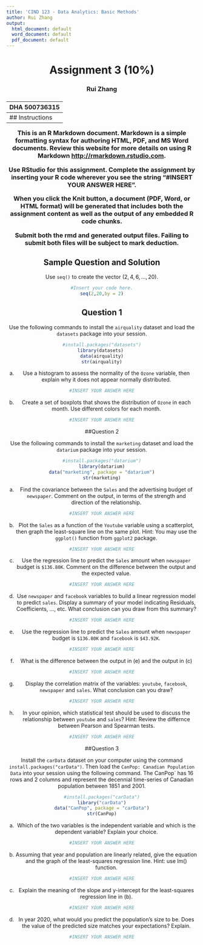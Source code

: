 ```yaml
---
title: 'CIND 123 - Data Analytics: Basic Methods'
author: Rui Zhang
output:
  html_document: default
  word_document: default
  pdf_document: default
---
```

<center> <h1> Assignment 3 (10%) </h1> </center>
<center>  <h3> Rui Zhang </h2> </center>
<center> <h3> DHA 500736315 </h2> </center>
---
## Instructions 

This is an R Markdown document. Markdown is a simple formatting syntax for authoring HTML, PDF, and MS Word documents. Review this website for more details on using R Markdown <http://rmarkdown.rstudio.com>.

Use RStudio for this assignment. Complete the assignment by inserting your R code wherever you see the string "#INSERT YOUR ANSWER HERE".

When you click the **Knit** button, a document (PDF, Word, or HTML format) will be generated that includes both the assignment content as well as the output of any embedded R code chunks.

Submit **both**  the rmd and generated output files. Failing to submit both files will be subject to mark deduction.

## Sample Question and Solution

Use `seq()` to create the vector $(2,4,6,\ldots,20)$.

```r
#Insert your code here.
seq(2,20,by = 2)
```


## Question 1

Use the following commands to install the `airquality` dataset and load the `datasets` package into your session.
```r
#install.packages("datasets")
library(datasets) 
data(airquality)
str(airquality)
```


a) Use a histogram to assess the normality of the `Ozone` variable, then explain why it does not appear normally distributed.
```r
#INSERT YOUR ANSWER HERE
```

b) Create a set of boxplots that shows the distribution of `Ozone` in each month. 
Use different colors for each month.
```r
#INSERT YOUR ANSWER HERE
```



##Question 2

Use the following commands to install the `marketing` dataset and load the `datarium` package into your session.
```r
#install.packages("datarium")
library(datarium)
data("marketing", package = "datarium")
str(marketing)
```

a)  Find the covariance between the `Sales` and the advertising budget of `newspaper`. Comment on the output, in terms of the strength and direction of the relationship.
```r
#INSERT YOUR ANSWER HERE
```

b) Plot the `Sales` as a function of the `Youtube` variable using a scatterplot, then graph the least-square line on the same plot. 
Hint: You may use the `ggplot()` function from `ggplot2` package. 

```r
#INSERT YOUR ANSWER HERE
```

c) Use the regression line to predict the `Sales` amount when `newspaper` budget is `$136.80K`. Comment on the difference between the output and the expected value. 
```r
#INSERT YOUR ANSWER HERE
```

d) Use `newspaper` and `facebook` variables to build a linear regression model to predict `sales`. Display a summary of your model indicating Residuals, Coefficients, ..., etc. What conclusion can you draw from this summary?
```r
#INSERT YOUR ANSWER HERE
```

e) Use the regression line to predict the `Sales` amount when `newspaper` budget is `$136.80K` and `facebook` is `$43.92K`.
```r
#INSERT YOUR ANSWER HERE
```

f) What is the difference between the output in (e) and the output in (c)
```r
#INSERT YOUR ANSWER HERE
```

g) Display the correlation matrix of the variables: `youtube`, `facebook`, `newspaper` and `sales`. What conclusion can you draw?
```r
#INSERT YOUR ANSWER HERE
```

h) In your opinion, which statistical test should be used to discuss the relationship between `youtube` and `sales`?
Hint:  Review the differnce between Pearson and Spearman tests.
```r
#INSERT YOUR ANSWER HERE
```


##Question 3

Install the `carData` dataset on your computer using the command `install.packages("carData")`. Then load the `CanPop: Canadian Population Data` into your session using the following command.  The CanPop` has 16 rows and 2 columns and represent the decennial time-series of Canadian population between 1851 and 2001.
```r
#install.packages("carData")
library("carData")
data("CanPop", package = "carData")
str(CanPop)
```

a) Which of the two variables is the independent variable and which is the dependent variable? Explain your choice.
```r
#INSERT YOUR ANSWER HERE
```

b) Assuming that year and population are linearly related, give the equation and the graph of the least-squares regression line.
Hint: use lm() function.
```r
#INSERT YOUR ANSWER HERE
```

c) Explain the meaning of the slope and y-intercept for the least-squares regression line in (b).
```r
#INSERT YOUR ANSWER HERE
```

d) In year 2020, what would you predict the population's size to be.  Does the value of the predicted size matches your expectations? Explain.
```r
#INSERT YOUR ANSWER HERE
```